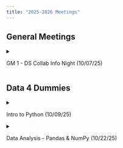 ```yaml
---
title: "2025-2026 Meetings"
---
```


## General Meetings

<!--- GM #1 --->
<details>
  <summary> <p> GM 1 - DS Collab Info Night (10/07/25) </p> </summary>
  - Slides: <a href="../Files/GM_25_26/info_night.pdf" target="_blank">[info_night.pdf]</a> (Click to download) <br>
</details>


## Data 4 Dummies

<!--- Data 4 Dummies #1 --->
<details>
  <summary> <p> Intro to Python (10/09/25) </p> </summary>
  - Slides: <a href="../Files/Workshops_25_26/DUMMIES1/intro_to_python_slide.pdf" target="_blank">[Click Here]</a> (Opens in a New Tab) <br>
  - Worksheet: <a href="../Files/Workshops_25_26/DUMMIES1/Intro to Python + Data.ipynb" download="IntroToPython.ipynb" target="_blank">[IntroToPython.ipynb]</a> (Click to download) <br>
  - Answer Key: <a href="../Files/Workshops_25_26/DUMMIES1/ANSWERS Intro to Python + Data.ipynb" download="IntroAnswers.ipynb"target="_blank">[IntroAnswers.ipynb]</a> (Click to download) <br>
</details>

<!--- Data 4 Dummies #2 --->
<details>
  <summary> <p> Data Analysis - Pandas & NumPy (10/22/25) </p> </summary>
  - Slides: <a href="../Files/Workshops_25_26/DUMMIES2/data_analysis_slide.pdf" target="_blank">[Click Here]</a> (Opens in a New Tab) <br>
  - Worksheet: <a href="../Files/Workshops_25_26/DUMMIES2/NumPyPandas.ipynb" download="DataAnalysis.ipynb" target="_blank">[DataAnalysis.ipynb]</a> (Click to download) <br>
  - Answer Key: <a href="../Files/Workshops_25_26/DUMMIES2/ANSWERSNumPyPandas.ipynb" download="AnalysisAnswers.ipynb"target="_blank">[AnalysisAnswers.ipynb]</a> (Click to download) <br>
</details>


